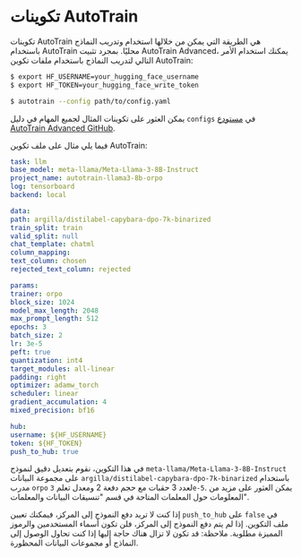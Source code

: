 # تكوينات AutoTrain

تكوينات AutoTrain هي الطريقة التي يمكن من خلالها استخدام وتدريب النماذج باستخدام AutoTrain محليًا. بمجرد تثبيت AutoTrain Advanced، يمكنك استخدام الأمر التالي لتدريب النماذج باستخدام ملفات تكوين AutoTrain:

```bash
$ export HF_USERNAME=your_hugging_face_username
$ export HF_TOKEN=your_hugging_face_write_token

$ autotrain --config path/to/config.yaml
```

يمكن العثور على تكوينات المثال لجميع المهام في دليل `configs` في [مستودع AutoTrain Advanced GitHub](https://github.com/huggingface/autotrain-advanced).

فيما يلي مثال على ملف تكوين AutoTrain:

```yaml
task: llm
base_model: meta-llama/Meta-Llama-3-8B-Instruct
project_name: autotrain-llama3-8b-orpo
log: tensorboard
backend: local

data:
path: argilla/distilabel-capybara-dpo-7k-binarized
train_split: train
valid_split: null
chat_template: chatml
column_mapping:
text_column: chosen
rejected_text_column: rejected

params:
trainer: orpo
block_size: 1024
model_max_length: 2048
max_prompt_length: 512
epochs: 3
batch_size: 2
lr: 3e-5
peft: true
quantization: int4
target_modules: all-linear
padding: right
optimizer: adamw_torch
scheduler: linear
gradient_accumulation: 4
mixed_precision: bf16

hub:
username: ${HF_USERNAME}
token: ${HF_TOKEN}
push_to_hub: true
```

في هذا التكوين، نقوم بتعديل دقيق لنموذج `meta-llama/Meta-Llama-3-8B-Instruct` على مجموعة البيانات `argilla/distilabel-capybara-dpo-7k-binarized` باستخدام مدرب `orpo` لعدد 3 حقبات مع حجم دفعة 2 ومعدل تعلم `3e-5`. يمكن العثور على مزيد من المعلومات حول المعلمات المتاحة في قسم "تنسيقات البيانات والمعلمات".

إذا كنت لا تريد دفع النموذج إلى المركز، فيمكنك تعيين `push_to_hub` على `false` في ملف التكوين. إذا لم يتم دفع النموذج إلى المركز، فلن تكون أسماء المستخدمين والرموز المميزة مطلوبة. ملاحظة: قد تكون لا تزال هناك حاجة إليها إذا كنت تحاول الوصول إلى النماذج أو مجموعات البيانات المحظورة.